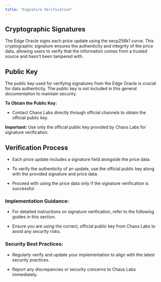 ```yaml
---
title: "Signature Verification"
---
```


## Cryptographic Signatures

The Edge Oracle signs each price update using the secp256k1 curve. This cryptographic signature ensures the authenticity and integrity of the price data, allowing users to verify that the information comes from a trusted source and hasn't been tampered with.

## Public Key

The public key used for verifying signatures from the Edge Oracle is crucial for data authenticity. The public key is not included in this general documentation to maintain security.

**To Obtain the Public Key:**

* Contact Chaos Labs directly through official channels to obtain the official public key.

**Important:** Use only the official public key provided by Chaos Labs for signature verification.

## Verification Process

* Each price update includes a signature field alongside the price data.

* To verify the authenticity of an update, use the official public key along with the provided signature and price data.

* Proceed with using the price data only if the signature verification is successful.

### Implementation Guidance:

* For detailed instructions on signature verification, refer to the following guides in this section.

* Ensure you are using the correct, official public key from Chaos Labs to avoid any security risks.

### Security Best Practices:

* Regularly verify and update your implementation to align with the latest security practices.

* Report any discrepancies or security concerns to Chaos Labs immediately.
